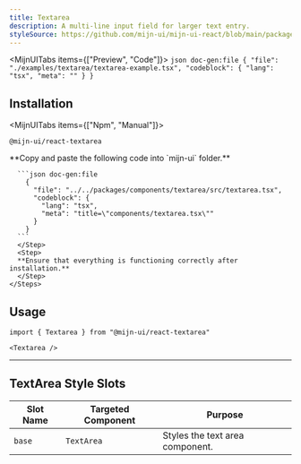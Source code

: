```yaml
---
title: Textarea
description: A multi-line input field for larger text entry.
styleSource: https://github.com/mijn-ui/mijn-ui-react/blob/main/packages/theme/src/components/textarea.ts
---
```



<MijnUITabs items={["Preview", "Code"]}>
  <MijnUITabsContent value="Preview">
    <ComponentPreview>
      <TextAreaExample />
    </ComponentPreview>
  </MijnUITabsContent>
  <MijnUITabsContent value="Code">
    ```json doc-gen:file
    {
      "file": "./examples/textarea/textarea-example.tsx",
      "codeblock": {
        "lang": "tsx",
        "meta": ""
      }
    }
    ```
  </MijnUITabsContent>
</MijnUITabs>

## Installation

<MijnUITabs items={["Npm", "Manual"]}>
  <MijnUITabsContent value="Npm">
  ```package-install
  @mijn-ui/react-textarea
  ```
  </MijnUITabsContent>
  <MijnUITabsContent value="Manual">
    <Steps>
      <Step>
      **Copy and paste the following code into `mijn-ui` folder.**
    
      ```json doc-gen:file
        {
          "file": "../../packages/components/textarea/src/textarea.tsx",
          "codeblock": {
            "lang": "tsx",
            "meta": "title=\"components/textarea.tsx\""
          }
        }
      ```
      </Step>
      <Step>
      **Ensure that everything is functioning correctly after installation.**
      </Step>
    </Steps>
  </MijnUITabsContent>
</MijnUITabs>

## Usage

```tsx
import { Textarea } from "@mijn-ui/react-textarea"
```

```tsx
<Textarea />
```

---

## TextArea Style Slots

| **Slot Name** | **Targeted Component** | **Purpose**                     |
| ------------- | ---------------------- | ------------------------------- |
| `base`        | `TextArea`             | Styles the text area component. |
